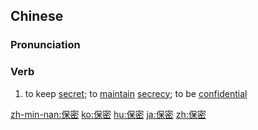 ==Chinese==
{{zh-forms}}

===Pronunciation===
{{zh-pron
|m=bǎomì
|c=bou2 mat6
|mn=pó-bi̍t
|ma=Zh-baomì.ogg
|cat=v
}}

===Verb===
{{zh-verb}}

# to keep [[secret]]; to [[maintain]] [[secrecy]]; to be [[confidential]]

{{zh-cat|Intermediate}}

[[zh-min-nan:保密]]
[[ko:保密]]
[[hu:保密]]
[[ja:保密]]
[[zh:保密]]